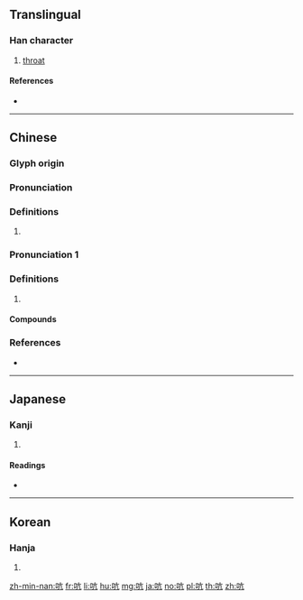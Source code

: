 {{character info/new}}
==Translingual==

===Han character===
{{Han char|rn=30|rad=口|as=04|sn=7|four=60017|canj=RYHN|ids=⿰口亢}}

# [[throat]]

====References====
* {{Han ref|kx=0178.170|dkj=03353|dj=0396.030|hdz=10594.050|uh=542D|ud=21549|bh=A75C|bd=42844}}

----

==Chinese==
{{zh-forms}}

===Glyph origin===
{{Han etym}}

===Pronunciation===
{{zh-pron
|m=kēng
|c=hang1
|mn=qz,xm,zz:khóng/tw:khngh/tw:khōng
|mc=y
|oc=y
|cat=
}}

===Definitions===
{{zh-hanzi}}

# {{rfdef|zh}}

===Pronunciation 1===
{{zh-pron
|m=háng
|c=hong4
|mn=qz,xm,zz:hâng/qz,xm:hông
|mc=y
|oc=y
|cat=
}}

===Definitions===
{{zh-hanzi}}

# {{rfdef|zh}}

====Compounds====
{{zh-der|不吭氣|不敢吭聲|引吭高歌|引吭|吭聲|悶不吭聲|吭氣|吭哧|搗虛批吭|扼吭|扼吭拊背}}

===References===
* {{R:yue:mfccd}}

----

==Japanese==

===Kanji===
{{ja-kanji|grade=|rs=口04}}

# {{defn|lang=ja|sort=口04}}

====Readings====
* {{ja-readings|on=[[こう]] (kō)|kun=[[のど]] (nodo)}}

----

==Korean==

===Hanja===
{{ko-hanja|hangeul=항|rv=hang|mr=hang}}

# {{defn|lang=ko|sort=口04}}

[[zh-min-nan:吭]]
[[fr:吭]]
[[li:吭]]
[[hu:吭]]
[[mg:吭]]
[[ja:吭]]
[[no:吭]]
[[pl:吭]]
[[th:吭]]
[[zh:吭]]